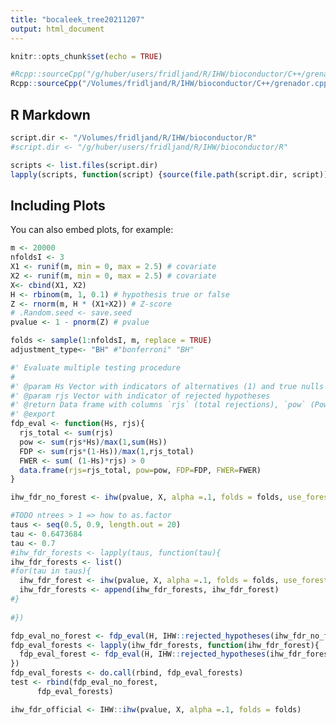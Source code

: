 ```yaml
---
title: "bocaleek_tree20211207"
output: html_document
---
```


```r
knitr::opts_chunk$set(echo = TRUE)

#Rcpp::sourceCpp("/g/huber/users/fridljand/R/IHW/bioconductor/C++/grenador.cpp")
Rcpp::sourceCpp("/Volumes/fridljand/R/IHW/bioconductor/C++/grenador.cpp")
```

## R Markdown


```r
script.dir <- "/Volumes/fridljand/R/IHW/bioconductor/R"
#script.dir <- "/g/huber/users/fridljand/R/IHW/bioconductor/R"

scripts <- list.files(script.dir)
lapply(scripts, function(script) {source(file.path(script.dir, script))})
```

## Including Plots

You can also embed plots, for example:

```r
m <- 20000
nfoldsI <- 3
X1 <- runif(m, min = 0, max = 2.5) # covariate
X2 <- runif(m, min = 0, max = 2.5) # covariate
X<- cbind(X1, X2)
H <- rbinom(m, 1, 0.1) # hypothesis true or false
Z <- rnorm(m, H * (X1+X2)) # Z-score
# .Random.seed <- save.seed
pvalue <- 1 - pnorm(Z) # pvalue

folds <- sample(1:nfoldsI, m, replace = TRUE)
adjustment_type<- "BH" #"bonferroni" "BH" 
```

```r
#' Evaluate multiple testing procedure
#
#' @param Hs Vector with indicators of alternatives (1) and true nulls (0)
#' @param rjs Vector with indicator of rejected hypotheses
#' @return Data frame with columns `rjs` (total rejections), `pow` (Power), `FDP` (False discovery proportion)
#' @export
fdp_eval <- function(Hs, rjs){
  rjs_total <- sum(rjs)
  pow <- sum(rjs*Hs)/max(1,sum(Hs))
  FDP <- sum(rjs*(1-Hs))/max(1,rjs_total)
  FWER <- sum( (1-Hs)*rjs) > 0
  data.frame(rjs=rjs_total, pow=pow, FDP=FDP, FWER=FWER)
}
```

```r
ihw_fdr_no_forest <- ihw(pvalue, X, alpha =.1, folds = folds, use_forest = FALSE, lp_solver = "algorithm5") 
```


```r
#TODO ntrees > 1 => how to as.factor
taus <- seq(0.5, 0.9, length.out = 20) 
tau <- 0.6473684
tau <- 0.7
#ihw_fdr_forests <- lapply(taus, function(tau){
ihw_fdr_forests <- list()
#for(tau in taus){
  ihw_fdr_forest <- ihw(pvalue, X, alpha =.1, folds = folds, use_forest = TRUE, ntrees = 10, tau = tau, lp_solver = "lpsymphony", lambda = Inf)  #, lambda = Inf
  ihw_fdr_forests <- append(ihw_fdr_forests, ihw_fdr_forest) 
#}
  
#})
```

```r
fdp_eval_no_forest <- fdp_eval(H, IHW::rejected_hypotheses(ihw_fdr_no_forest))
fdp_eval_forests <- lapply(ihw_fdr_forests, function(ihw_fdr_forest){
  fdp_eval_forest <- fdp_eval(H, IHW::rejected_hypotheses(ihw_fdr_forest))
})
fdp_eval_forests <- do.call(rbind, fdp_eval_forests)
test <- rbind(fdp_eval_no_forest,
      fdp_eval_forests)
```

```r
ihw_fdr_official <- IHW::ihw(pvalue, X, alpha =.1, folds = folds) 
```



